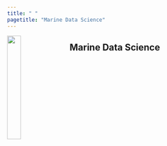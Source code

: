 ---
title: " "
pagetitle: "Marine Data Science"
---

<link rel="stylesheet" href="styles.css" type="text/css">

<img src="https://raw.githubusercontent.com/marinedatascience/home/main/logo.png" style="width:25%; margin-right: 20px" align="left">

## Marine Data Science